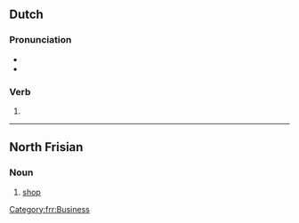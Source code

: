 ==Dutch==

===Pronunciation===
* {{audio|Nl-bood.ogg|Audio|lang=nl}}
* {{rhymes|oːt|lang=nl}}

===Verb===
{{head|nl|verb form}}

# {{nl-verb form of|n=sg|t=past|m=ind|bieden}}

----

==North Frisian==

===Noun===
{{head|frr|noun|g=n|plural|boode}}

# {{lb|frr|Mooring dialect}} [[shop]]

[[Category:frr:Business]]
